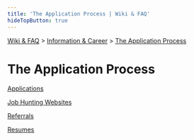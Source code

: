 ```yaml
---
title: 'The Application Process | Wiki & FAQ'
hideTopButton: true
---
```



[Wiki & FAQ](/wiki-faq) > [Information & Career](/wiki-faq/information-career) > [The Application Process](/wiki-faq/information-career/application-process)

<h1 className={styles.bigTitle}>The Application Process</h1>

[Applications](/wiki-faq/information-career/application-process/applications)

[Job Hunting Websites](/wiki-faq/information-career/application-process/job-hunting-websites)

[Referrals](/wiki-faq/information-career/application-process/referrals)

[Resumes](/wiki-faq/information-career/application-process/resumes)
